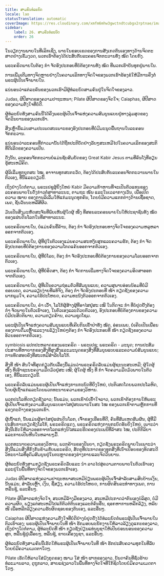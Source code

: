 ```yaml
---
title: ສາມ​ຄົນ​ທໍລະຍົດ
locale: lao
statusTranslation: automatic
coverImage: https://res.cloudinary.com/xmfm6mhw3gwctndtcubgx2rptnae/image/upload/v1741354419/small_cover_la_gran_rebelion_28716e29d2.webp
sidebar:
    label: 26. ສາມ​ຄົນ​ທໍລະຍົດ
    order: 26
---
```

ໃນວຽກງານພາຍໃນທີ່ເລິກເຊິ່ງ, ພາຍໃນຂອບເຂດຂອງການສັງເກດຕົນເອງທາງດ້ານຈິດຕະສາດຢ່າງເຂັ້ມງວດ, ພວກເຮົາຕ້ອງໄດ້ປະສົບກັບລະຄອນຈັກກະວານທັງ ໝົດ ໂດຍກົງ.

ພຣະຄຣິດພາຍໃນຕ້ອງ ກຳ ຈັດອົງປະກອບທີ່ບໍ່ຕ້ອງການທັງ ໝົດ ທີ່ພວກເຮົາບັນທຸກຢູ່ພາຍໃນ.

ການເພີ່ມເຕີມທາງຈິດຫຼາຍຢ່າງໃນຄວາມເລິກທາງຈິດໃຈຂອງພວກເຮົາຮ້ອງຂໍໃຫ້ມີການຄຶງຕໍ່ພຣະຜູ້ເປັນເຈົ້າພາຍໃນ.

ແນ່ນອນວ່າແຕ່ລະຄົນຂອງພວກເຮົາມີຜູ້ທໍລະຍົດສາມຄົນຢູ່ໃນຈິດໃຈຂອງລາວ.

Judas, ຜີປີສາດຂອງຄວາມປາຖະຫນາ; Pilate ຜີປີສາດຂອງຈິດໃຈ; Caiaphas, ຜີປີສາດຂອງຄວາມຕັ້ງໃຈທີ່ບໍ່ດີ.

ຜູ້ທໍລະຍົດທັງສາມຄົນນີ້ໄດ້ຄຶງພຣະຜູ້ເປັນເຈົ້າແຫ່ງຄວາມສົມບູນແບບຢູ່ທາງລຸ່ມສຸດຂອງຈິດວິນຍານຂອງພວກເຮົາ.

ສິ່ງເຫຼົ່ານີ້ແມ່ນສາມປະເພດສະເພາະຂອງອົງປະກອບທີ່ບໍ່ມີມະນຸດພື້ນຖານໃນລະຄອນຈັກກະວານ.

ແນ່ນອນວ່າລະຄອນທີ່ກ່າວມານັ້ນໄດ້ຖືກປະຕິບັດຢ່າງລັບໆສະເຫມີໄປໃນຄວາມເລິກຂອງສະຕິທີ່ດີເລີດຂອງຄວາມເປັນ.

ດັ່ງນັ້ນ, ລະຄອນຈັກກະວານບໍ່ແມ່ນຊັບສົມບັດຂອງ Great Kabir Jesus ຕາມທີ່ຄົນໂງ່ທີ່ຮຽນຮູ້ສະເຫມີຄິດ.

ຜູ້ລິເລີ່ມທຸກຍຸກສະ ໄໝ, ອາຈານທຸກສະຕະວັດ, ຕ້ອງໄດ້ປະສົບກັບລະຄອນຈັກກະວານພາຍໃນຕົວເອງ, ທີ່ນີ້ແລະດຽວນີ້.

ເຖິງຢ່າງໃດກໍ່ຕາມ, ພຣະເຢຊູຜູ້ຍິ່ງໃຫຍ່ Kabir ມີຄວາມກ້າຫານທີ່ຈະເປັນຕົວແທນຂອງລະຄອນພາຍໃນດັ່ງກ່າວຕໍ່ສາທາລະນະ, ຕາມຖະ ໜົນ ແລະໃນເວລາກາງເວັນ, ເພື່ອເປີດຄວາມ ໝາຍ ຂອງການລິເລີ່ມໃຫ້ແກ່ມະນຸດທຸກຄົນ, ໂດຍບໍ່ມີຄວາມແຕກຕ່າງດ້ານເຊື້ອຊາດ, ເພດ, ຊັ້ນວັນນະຫລືສີຜິວ.

ມັນເປັນສິ່ງມະຫັດສະຈັນທີ່ພົບເຫັນຜູ້ໃດຜູ້ ໜຶ່ງ ທີ່ສອນລະຄອນພາຍໃນໃຫ້ປະຊາຊົນທັງ ໝົດ ຂອງແຜ່ນດິນໂລກໃນທີ່ສາທາລະນະ.

ພຣະຄຣິດພາຍໃນ, ບໍ່ແມ່ນຄົນຂີ້ຄ້ານ, ຕ້ອງ ກຳ ຈັດອົງປະກອບທາງຈິດໃຈຂອງຄວາມຫລູຫລາອອກຈາກຕົວເອງ.

ພຣະຄຣິດພາຍໃນ, ຜູ້ທີ່ຢູ່ໃນຕົວເອງແມ່ນຄວາມສະຫງົບສຸກແລະຄວາມຮັກ, ຕ້ອງ ກຳ ຈັດອົງປະກອບທີ່ບໍ່ຕ້ອງການຂອງຄວາມໂກດແຄ້ນອອກຈາກຕົວເອງ.

ພຣະຄຣິດພາຍໃນ, ຜູ້ທີ່ບໍ່ໂລບ, ຕ້ອງ ກຳ ຈັດອົງປະກອບທີ່ບໍ່ຕ້ອງການຂອງຄວາມໂລບອອກຈາກຕົວເອງ.

ພຣະຄຣິດພາຍໃນ, ຜູ້ທີ່ບໍ່ອິດສາ, ຕ້ອງ ກຳ ຈັດການເພີ່ມທາງຈິດໃຈຂອງຄວາມອິດສາອອກຈາກຕົວເອງ.

ພຣະຄຣິດພາຍໃນ, ຜູ້ທີ່ເປັນຄວາມຖ່ອມຕົວທີ່ສົມບູນແບບ, ຄວາມສຸພາບອ່ອນນ້ອມທີ່ບໍ່ມີຂອບເຂດ, ຄວາມລຽບງ່າຍທີ່ແທ້ຈິງ, ຕ້ອງ ກຳ ຈັດອົງປະກອບທີ່ ໜ້າ ກຽດຊັງຂອງຄວາມພາກພູມໃຈ, ຄວາມໄຮ້ປະໂຫຍດ, ຄວາມທະນົງຕົວອອກຈາກຕົວເອງ.

ພຣະຄຣິດພາຍໃນ, ຄຳ ເວົ້າ, ໂລໂກ້ຜູ້ສ້າງຜູ້ທີ່ອາໄສຢູ່ສະ ເໝີ ໃນກິດຈະ ກຳ ທີ່ບໍ່ຢຸດຢັ້ງຕ້ອງ ກຳ ຈັດພາຍໃນຕົວເຮົາເອງ, ໃນຕົວເອງແລະດ້ວຍຕົວເອງ, ອົງປະກອບທີ່ບໍ່ຕ້ອງການຂອງຄວາມບໍ່ມີປະສິດຕິພາບ, ຄວາມກຽດຄ້ານ, ຄວາມຊຸດໂຊມ.

ພຣະຜູ້ເປັນເຈົ້າແຫ່ງຄວາມສົມບູນແບບທີ່ເຄີຍກິນເຂົ້າປ່າທັງ ໝົດ, ອ່ອນເພຍ, ບໍ່ເຄີຍເປັນເພື່ອນຂອງການດື່ມເຫຼົ້າແລະງານລ້ຽງໃຫຍ່ໆຕ້ອງ ກຳ ຈັດອົງປະກອບທີ່ ໜ້າ ກຽດຊັງຂອງຄວາມອ້ວນອອກຈາກຕົວເອງ.

symbiosis ແປກປະຫລາດຂອງພຣະຄຣິດ - ພຣະເຢຊູ; ພຣະຄຣິດ - ມະນຸດ; ການປະສົມປະສານທີ່ຫາຍາກຂອງສິ່ງທີ່ສູງສົ່ງແລະມະນຸດຂອງສິ່ງທີ່ສົມບູນແບບແລະຄວາມບໍ່ສົມບູນແບບ; ການທົດສອບຄົງທີ່ສະເຫມີສໍາລັບໂລໂກ້.

ສິ່ງທີ່ ໜ້າ ສົນໃຈທີ່ສຸດກ່ຽວກັບເລື່ອງນີ້ແມ່ນວ່າພຣະຄຣິດລັບແມ່ນຜູ້ຊະນະສະເຫມີ; ຜູ້ໃດຜູ້ ໜຶ່ງ ທີ່ເອົາຊະນະຄວາມມືດມົວຢູ່ສະ ເໝີ; ຜູ້ໃດຜູ້ ໜຶ່ງ ທີ່ ກຳ ຈັດຄວາມມືດມົວພາຍໃນຕົວເອງ, ທີ່ນີ້ແລະດຽວນີ້.

ພຣະຄຣິດລັບແມ່ນພຣະຜູ້ເປັນເຈົ້າແຫ່ງການກະບົດທີ່ຍິ່ງໃຫຍ່, ປະຕິເສດໂດຍພວກປະໂລຫິດ, ໂດຍຜູ້ເຖົ້າແກ່ແລະໂດຍພວກທະນາຍຄວາມຂອງວິຫານ.

ພວກປະໂລຫິດກຽດຊັງລາວ; ນັ້ນແມ່ນ, ພວກເຂົາບໍ່ເຂົ້າໃຈລາວ, ພວກເຂົາຕ້ອງການໃຫ້ພຣະຜູ້ເປັນເຈົ້າແຫ່ງຄວາມສົມບູນແບບອາໄສຢູ່ສະເພາະໃນສະ ໄໝ ຂອງພວກເຂົາຕາມຫຼັກການທີ່ແຂງກະດ້າງຂອງພວກເຂົາ.

ຜູ້ເຖົ້າແກ່, ນັ້ນແມ່ນຜູ້ອາໄສຢູ່ແຜ່ນດິນໂລກ, ເຈົ້າຂອງເຮືອນທີ່ດີ, ຄົນທີ່ສົມເຫດສົມຜົນ, ຜູ້ທີ່ມີປະສົບການກຽດຊັງໂລໂກ້, ພຣະຄຣິດແດງ, ພຣະຄຣິດແຫ່ງການກະບົດອັນຍິ່ງໃຫຍ່, ເພາະວ່າສິ່ງນີ້ເຮັດໃຫ້ລາວອອກຈາກໂລກແຫ່ງນິໄສແລະຮີດຄອງປະເພນີທີ່ລ້າສະ ໄໝ, ປະຕິກິລິຍາແລະກາຍເປັນຫີນໃນຫລາຍໆມື້.

ພວກທະນາຍຄວາມຂອງວິຫານ, ພວກຄ້ານຂອງປັນຍາ, ກຽດຊັງພຣະຄຣິດພາຍໃນເພາະວ່າສິ່ງນີ້ແມ່ນສິ່ງທີ່ກົງກັນຂ້າມກັບພຣະຄຣິດ, ສັດຕູທີ່ປະກາດຂອງທຸກສິ່ງທີ່ເນົ່າເປື່ອຍຂອງທິດສະດີວິທະຍາໄລທີ່ອຸດົມສົມບູນຢູ່ໃນຕະຫຼາດຂອງຮ່າງກາຍແລະຈິດວິນຍານ.

ຜູ້ທໍລະຍົດທັງສາມກຽດຊັງພຣະຄຣິດລັບແລະ ນຳ ລາວໄປສູ່ຄວາມຕາຍພາຍໃນຕົວເຮົາເອງແລະຢູ່ໃນພື້ນທີ່ທາງຈິດໃຈຂອງພວກເຮົາເອງ.

Judas ຜີປີສາດແຫ່ງຄວາມປາຖະຫນາສະເຫມີປ່ຽນພຣະຜູ້ເປັນເຈົ້າສໍາລັບສາມສິບບ້ານເງິນ, ນັ້ນແມ່ນ, ສໍາລັບເຫຼົ້າ, ເງິນ, ຊື່ສຽງ, ຄວາມໄຮ້ປະໂຫຍດ, ການຜິດສິນລະທໍາທາງເພດ, ການຫລິ້ນຊູ້, ແລະອື່ນໆ.

Pilate ຜີປີສາດແຫ່ງຈິດໃຈ, ສະເຫມີລ້າງມືຂອງລາວ, ສະເຫມີປະກາດວ່າຕົນເອງບໍລິສຸດ, ບໍ່ມີຄວາມຜິດ, ພຽງແຕ່ສະເຫມີໄປແກ້ຕົວຕໍ່ຕົນເອງແລະຕໍ່ຄົນອື່ນ, ຊອກຫາການຫລີກລ້ຽງ, ຫລົບ ໜີ ເພື່ອຫລີກລ້ຽງຄວາມຮັບຜິດຊອບຂອງຕົນເອງ, ແລະອື່ນໆ.

Caiaphas ຜີປີສາດແຫ່ງຄວາມຕັ້ງໃຈທີ່ບໍ່ດີຢ່າງບໍ່ຢຸດຢັ້ງໄດ້ທໍລະຍົດຕໍ່ພຣະຜູ້ເປັນເຈົ້າພາຍໃນຕົວເຮົາເອງ; ພຣະຜູ້ເປັນເຈົ້າພາຍໃນທີ່ ໜ້າ ຮັກມອບພະນັກງານໃຫ້ລາວລ້ຽງດູແກະຂອງລາວ, ເຖິງຢ່າງໃດກໍ່ຕາມ, ຜູ້ທໍລະຍົດທີ່ ໜ້າ ກຽດຊັງປ່ຽນແທ່ນບູຊາໃຫ້ເປັນບ່ອນນອນຂອງຄວາມສຸກ, ຫລິ້ນຊູ້ຢູ່ເລື້ອຍໆ, ຫລິ້ນຊູ້, ຂາຍເຄື່ອງບູຊາ, ແລະອື່ນໆ.

ຜູ້ທໍລະຍົດທັງສາມຄົນນີ້ເຮັດໃຫ້ພຣະຜູ້ເປັນເຈົ້າພາຍໃນທີ່ ໜ້າ ຮັກປະສົບຄວາມທຸກໃນທີ່ລັບໂດຍບໍ່ມີຄວາມເມດຕາໃດໆ.

Pilate ເຮັດໃຫ້ລາວໃສ່ມົງກຸດຂອງ ໜາມ ໃສ່ ໜ້າ ຜາກຂອງລາວ, ບັນດາຄົນທີ່ຊົ່ວຮ້າຍທໍລະມານລາວ, ດູຖູກລາວ, ສາບແຊ່ງລາວໃນພື້ນທີ່ທາງຈິດໃຈທີ່ໃກ້ຊິດໂດຍບໍ່ມີຄວາມເມດຕາໃດໆ.

